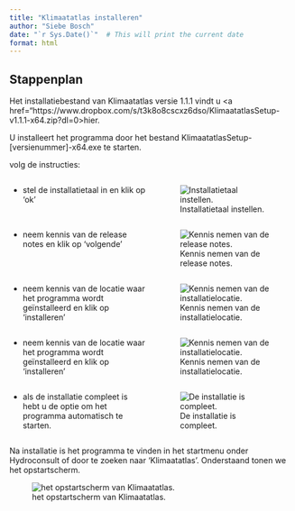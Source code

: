 ```yaml
---
title: "Klimaatatlas installeren"
author: "Siebe Bosch"
date: "`r Sys.Date()`"  # This will print the current date
format: html
---
```


## Stappenplan

Het installatiebestand van Klimaatatlas versie 1.1.1 vindt u <a href="https://www.dropbox.com/s/t3k8o8cscxz6dso/KlimaatatlasSetup-v1.1.1-x64.zip?dl=0>hier</a>.

U installeert het programma door het bestand KlimaatatlasSetup-[versienummer]-x64.exe te starten.

volg de instructies:

::: {.columns}
::: {.column width="50%"}
* stel de installatietaal in en klik op 'ok'
:::
::: {.column width="50%"}
![Installatietaal instellen.](img/frm_installatietaal.png)
:::
:::

::: {.columns}
::: {.column width="50%"}
* neem kennis van de release notes en klik op 'volgende'
:::
::: {.column width="50%"}
![Kennis nemen van de release notes.](img/frm_releasenotes.png)
:::
:::

::: {.columns}
::: {.column width="50%"}
* neem kennis van de locatie waar het programma wordt geïnstalleerd en klik op 'installeren'
:::
::: {.column width="50%"}
![Kennis nemen van de installatielocatie.](img/frm_installatiemap.png)
:::
:::

::: {.columns}
::: {.column width="50%"}
* neem kennis van de locatie waar het programma wordt geïnstalleerd en klik op 'installeren'
:::
::: {.column width="50%"}
![Kennis nemen van de installatielocatie.](img/frm_installatiemap.png)
:::
:::


::: {.columns}
::: {.column width="50%"}
* als de installatie compleet is hebt u de optie om het programma automatisch te starten.
:::
::: {.column width="50%"}
![De installatie is compleet.](img/frm_installatie_compleet.png)
:::
:::

Na installatie is het programma te vinden in het startmenu onder Hydroconsult of door te zoeken naar 'Klimaatatlas'. Onderstaand tonen we het opstartscherm.

![het opstartscherm van Klimaatatlas.](img/frm_klimaatatlas.png)




